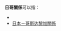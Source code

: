 '''日哥關係'''可以指：

* {{Link-en|哥倫比亞－日本關係|Colombia–Japan relations}}
* [[日本－哥斯达黎加關係|日本－哥斯达黎加關係]]

{{disambig|cat=四字消歧義}}